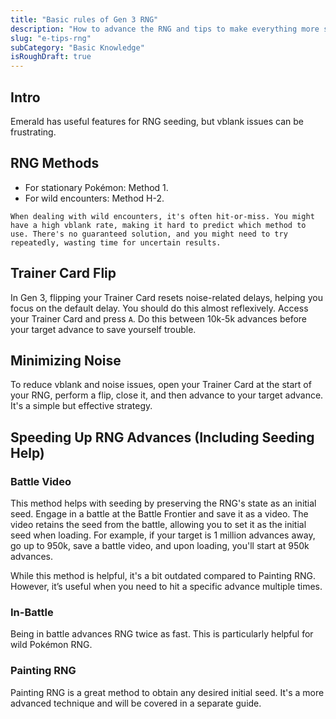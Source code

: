 ```yaml
---
title: "Basic rules of Gen 3 RNG"
description: "How to advance the RNG and tips to make everything more stable"
slug: "e-tips-rng"
subCategory: "Basic Knowledge"
isRoughDraft: true
---
```


## Intro

Emerald has useful features for RNG seeding, but vblank issues can be frustrating.

## RNG Methods

- For stationary Pokémon: Method 1.
- For wild encounters: Method H-2.

```
When dealing with wild encounters, it's often hit-or-miss. You might have a high vblank rate, making it hard to predict which method to use. There's no guaranteed solution, and you might need to try repeatedly, wasting time for uncertain results.
```

## Trainer Card Flip

In Gen 3, flipping your Trainer Card resets noise-related delays, helping you focus on the default delay. You should do this almost reflexively. Access your Trainer Card and press `A`. Do this between 10k-5k advances before your target advance to save yourself trouble.

## Minimizing Noise

To reduce vblank and noise issues, open your Trainer Card at the start of your RNG, perform a flip, close it, and then advance to your target advance. It's a simple but effective strategy.

## Speeding Up RNG Advances (Including Seeding Help)

### Battle Video

This method helps with seeding by preserving the RNG's state as an initial seed. Engage in a battle at the Battle Frontier and save it as a video. The video retains the seed from the battle, allowing you to set it as the initial seed when loading. For example, if your target is 1 million advances away, go up to 950k, save a battle video, and upon loading, you'll start at 950k advances.

While this method is helpful, it's a bit outdated compared to Painting RNG. However, it’s useful when you need to hit a specific advance multiple times.

### In-Battle

Being in battle advances RNG twice as fast. This is particularly helpful for wild Pokémon RNG.

### Painting RNG

Painting RNG is a great method to obtain any desired initial seed. It's a more advanced technique and will be covered in a separate guide.
